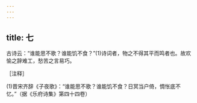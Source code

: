 ```yaml
---
---
---
```

title: 七
---




古诗云：“谁能思不歌？谁能饥不食？”(1)诗词者，物之不得其平而鸣者也。故欢愉之辞难工，愁苦之言易巧。

［注释］

(1)晋宋齐辞《子夜歌》：“谁能思不歌？谁能饥不食？日冥当户倚，惆怅底不忆。”（据《乐府诗集》第四十四卷）